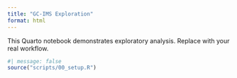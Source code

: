 ```yaml
---
title: "GC-IMS Exploration"
format: html
---
```


This Quarto notebook demonstrates exploratory analysis. Replace with your real workflow.

```r
#| message: false
source("scripts/00_setup.R")
```
